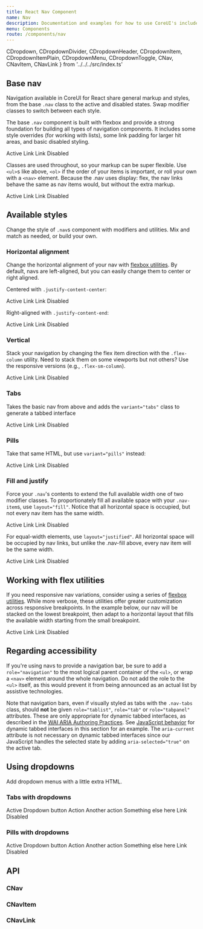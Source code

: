 ```yaml
---
title: React Nav Component
name: Nav
description: Documentation and examples for how to use CoreUI's included React navigation components.
menu: Components
route: /components/nav
---
```



  CDropdown,
  CDropdownDivider,
  CDropdownHeader,
  CDropdownItem,
  CDropdownItemPlain,
  CDropdownMenu,
  CDropdownToggle,
  CNav,
  CNavItem,
  CNavLink
} from '../../../src/index.ts'

## Base nav

Navigation available in CoreUI for React share general markup and styles, from the base `.nav` class to the active and disabled states. Swap modifier classes to switch between each style.

The base `.nav` component is built with flexbox and provide a strong foundation for building all types of navigation components. It includes some style overrides (for working with lists), some link padding for larger hit areas, and basic disabled styling.

<Playground>
  <CNav>
    <CNavItem>
      <CNavLink href="#" active>
        Active
      </CNavLink>
    </CNavItem>
    <CNavItem>
      <CNavLink href="#">Link</CNavLink>
    </CNavItem>
    <CNavItem>
      <CNavLink href="#">Link</CNavLink>
    </CNavItem>
    <CNavItem>
      <CNavLink href="#" disabled>
        Disabled
      </CNavLink>
    </CNavItem>
  </CNav>
</Playground>

Classes are used throughout, so your markup can be super flexible. Use `<ul>`s like above, `<ol>` if the order of your items is important, or roll your own with a `<nav>` element. Because the .nav uses display: flex, the nav links behave the same as nav items would, but without the extra markup.

<Playground>
  <CNav component="nav">
    <CNavLink href="#" active>
      Active
    </CNavLink>
    <CNavLink href="#">Link</CNavLink>
    <CNavLink href="#">Link</CNavLink>
    <CNavLink href="#" disabled>
      Disabled
    </CNavLink>
  </CNav>
</Playground>

## Available styles

Change the style of `.nav`s component with modifiers and utilities. Mix and match as needed, or build your own.

### Horizontal alignment

Change the horizontal alignment of your nav with [flexbox utilities](https://coreui.io/docs/layout/grid/#horizontal-alignment). By default, navs are left-aligned, but you can easily change them to center or right aligned.

Centered with `.justify-content-center`:

<Playground>
  <CNav className="justify-content-center">
    <CNavItem>
      <CNavLink href="#" active>
        Active
      </CNavLink>
    </CNavItem>
    <CNavItem>
      <CNavLink href="#">Link</CNavLink>
    </CNavItem>
    <CNavItem>
      <CNavLink href="#">Link</CNavLink>
    </CNavItem>
    <CNavItem>
      <CNavLink href="#" disabled>
        Disabled
      </CNavLink>
    </CNavItem>
  </CNav>
</Playground>

Right-aligned with `.justify-content-end`:

<Playground>
  <CNav className="justify-content-end">
    <CNavItem>
      <CNavLink href="#" active>
        Active
      </CNavLink>
    </CNavItem>
    <CNavItem>
      <CNavLink href="#">Link</CNavLink>
    </CNavItem>
    <CNavItem>
      <CNavLink href="#">Link</CNavLink>
    </CNavItem>
    <CNavItem>
      <CNavLink href="#" disabled>
        Disabled
      </CNavLink>
    </CNavItem>
  </CNav>
</Playground>

### Vertical

Stack your navigation by changing the flex item direction with the `.flex-column` utility. Need to stack them on some viewports but not others? Use the responsive versions (e.g., `.flex-sm-column`).

<Playground>
  <CNav className="flex-column">
    <CNavItem>
      <CNavLink href="#" active>
        Active
      </CNavLink>
    </CNavItem>
    <CNavItem>
      <CNavLink href="#">Link</CNavLink>
    </CNavItem>
    <CNavItem>
      <CNavLink href="#">Link</CNavLink>
    </CNavItem>
    <CNavItem>
      <CNavLink href="#" disabled>
        Disabled
      </CNavLink>
    </CNavItem>
  </CNav>
</Playground>

### Tabs

Takes the basic nav from above and adds the `variant="tabs"` class to generate a tabbed interface

<Playground>
  <CNav variant="tabs">
    <CNavItem>
      <CNavLink href="#" active>
        Active
      </CNavLink>
    </CNavItem>
    <CNavItem>
      <CNavLink href="#">Link</CNavLink>
    </CNavItem>
    <CNavItem>
      <CNavLink href="#">Link</CNavLink>
    </CNavItem>
    <CNavItem>
      <CNavLink href="#" disabled>
        Disabled
      </CNavLink>
    </CNavItem>
  </CNav>
</Playground>

### Pills

Take that same HTML, but use `variant="pills"` instead:

<Playground>
  <CNav variant="pills">
    <CNavItem>
      <CNavLink href="#" active>
        Active
      </CNavLink>
    </CNavItem>
    <CNavItem>
      <CNavLink href="#">Link</CNavLink>
    </CNavItem>
    <CNavItem>
      <CNavLink href="#">Link</CNavLink>
    </CNavItem>
    <CNavItem>
      <CNavLink href="#" disabled>
        Disabled
      </CNavLink>
    </CNavItem>
  </CNav>
</Playground>

### Fill and justify

Force your `.nav`'s contents to extend the full available width one of two modifier classes. To proportionately fill all available space with your `.nav-item`s, use `layout="fill"`. Notice that all horizontal space is occupied, but not every nav item has the same width.

<Playground>
  <CNav variant="pills" layout="fill">
    <CNavItem>
      <CNavLink href="#" active>
        Active
      </CNavLink>
    </CNavItem>
    <CNavItem>
      <CNavLink href="#">Link</CNavLink>
    </CNavItem>
    <CNavItem>
      <CNavLink href="#">Link</CNavLink>
    </CNavItem>
    <CNavItem>
      <CNavLink href="#" disabled>
        Disabled
      </CNavLink>
    </CNavItem>
  </CNav>
</Playground>

For equal-width elements, use `layout="justified"`. All horizontal space will be occupied by nav links, but unlike the .nav-fill above, every nav item will be the same width.

<Playground>
  <CNav variant="pills" layout="justified">
    <CNavItem>
      <CNavLink href="#" active>
        Active
      </CNavLink>
    </CNavItem>
    <CNavItem>
      <CNavLink href="#">Link</CNavLink>
    </CNavItem>
    <CNavItem>
      <CNavLink href="#">Link</CNavLink>
    </CNavItem>
    <CNavItem>
      <CNavLink href="#" disabled>
        Disabled
      </CNavLink>
    </CNavItem>
  </CNav>
</Playground>

## Working with flex utilities

If you need responsive nav variations, consider using a series of [flexbox utilities](https://coreui.io/docs/utilities/flex). While more verbose, these utilities offer greater customization across responsive breakpoints. In the example below, our nav will be stacked on the lowest breakpoint, then adapt to a horizontal layout that fills the available width starting from the small breakpoint.

<Playground>
  <CNav component="nav" variant="pills" className="flex-column flex-sm-row">
    <CNavLink href="#" active>
      Active
    </CNavLink>
    <CNavLink href="#">Link</CNavLink>
    <CNavLink href="#">Link</CNavLink>
    <CNavLink href="#" disabled>
      Disabled
    </CNavLink>
  </CNav>
</Playground>

## Regarding accessibility

If you're using navs to provide a navigation bar, be sure to add a `role="navigation"` to the most logical parent container of the `<ul>`, or wrap a `<nav>` element around the whole navigation. Do not add the role to the `<ul>` itself, as this would prevent it from being announced as an actual list by assistive technologies.

Note that navigation bars, even if visually styled as tabs with the `.nav-tabs` class, should **not** be given `role="tablist"`, `role="tab"` or `role="tabpanel"` attributes. These are only appropriate for dynamic tabbed interfaces, as described in the [<abbr title="Web Accessibility Initiative">WAI</abbr> <abbr title="Accessible Rich Internet Applications">ARIA</abbr> Authoring Practices](https://www.w3.org/TR/wai-aria-practices/#tabpanel). See [JavaScript behavior](#javascript-behavior) for dynamic tabbed interfaces in this section for an example. The `aria-current` attribute is not necessary on dynamic tabbed interfaces since our JavaScript handles the selected state by adding `aria-selected="true"` on the active tab.

## Using dropdowns

Add dropdown menus with a little extra HTML.

### Tabs with dropdowns

<Playground>
  <CNav>
    <CNavItem>
      <CNavLink href="#" active>
        Active
      </CNavLink>
    </CNavItem>
    <CDropdown variant="nav-item">
      <CDropdownToggle color="secondary">Dropdown button</CDropdownToggle>
      <CDropdownMenu>
        <CDropdownItem href="#">Action</CDropdownItem>
        <CDropdownItem href="#">Another action</CDropdownItem>
        <CDropdownItem href="#">Something else here</CDropdownItem>
      </CDropdownMenu>
    </CDropdown>
    <CNavItem>
      <CNavLink href="#">Link</CNavLink>
    </CNavItem>
    <CNavItem>
      <CNavLink href="#" disabled>
        Disabled
      </CNavLink>
    </CNavItem>
  </CNav>
</Playground>

### Pills with dropdowns

<Playground>
  <CNav variant="pills">
    <CNavItem>
      <CNavLink href="#" active>
        Active
      </CNavLink>
    </CNavItem>
    <CDropdown variant="nav-item">
      <CDropdownToggle color="secondary">Dropdown button</CDropdownToggle>
      <CDropdownMenu>
        <CDropdownItem href="#">Action</CDropdownItem>
        <CDropdownItem href="#">Another action</CDropdownItem>
        <CDropdownItem href="#">Something else here</CDropdownItem>
      </CDropdownMenu>
    </CDropdown>
    <CNavItem>
      <CNavLink href="#">Link</CNavLink>
    </CNavItem>
    <CNavItem>
      <CNavLink href="#" disabled>
        Disabled
      </CNavLink>
    </CNavItem>
  </CNav>
</Playground>


## API

### CNav

<Props of={CNav} />

### CNavItem

<Props of={CNavItem} />

### CNavLink

<Props of={CNavLink} />
